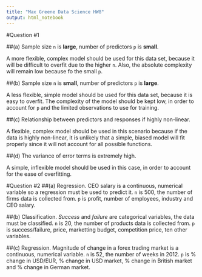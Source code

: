 ```yaml
---
title: "Max Greene Data Science HW8"
output: html_notebook
---
```


#Question #1

##(a)
Sample size `n` is **large**, number of predictors `p` is **small**.

A more flexible, complex model should be used for this data set, because it will be difficult to overfit due to the higher `n`. Also, the absolute complexity will remain low because fo the small `p`.

##(b)
Sample size `n` is **small**, number of predictors `p` is **large**.

A less flexible, simple model should be used for this data set, because it is easy to overfit. The complexity of the model should be kept low, in order to account for `p` and the limited observations to use for training.

##(c)
Relationship between predictors and responses if highly non-linear.

A flexible, complex model should be used in this scenario because if the data is highly non-linear, it is unlikely that a simple, biased model will fit properly since it will not account for all possible functions.

##(d)
The variance of error terms is extremely high.

A simple, inflexible model should be used in this case, in order to account for the ease of overfitting.

#Question #2
##(a)
Regression. CEO salary is a continuous, numerical variable so a regression must be used to predict it. 
`n` is 500, the number of firms data is collected from.
`p` is profit, number of employees, industry and CEO salary. 

##(b)
Classification. *Success* and *failure* are categorical variables, the data must be classified. 
`n` is 20, the number of products data is collected from.
`p` is success/failure, price, marketting budget, competition price, ten other variables. 

##(c)
Regression. Magnitude of change in a forex trading market is a continuous, numerical variable. 
`n` is 52, the number of weeks in 2012.
`p` is % change in USD/EUR, % change in USD market, % change in British market and % change in German market.















